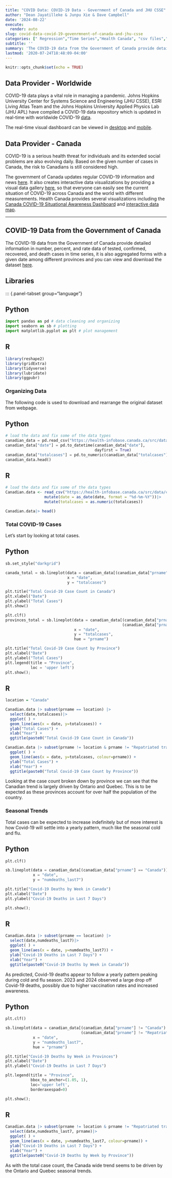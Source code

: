 ```yaml
---
title: "COVID Data: COVID-19 Data - Government of Canada and JHU CSSE"
author: "Dean Jayatilleke & Junpu Xie & Dave Campbell"
date: '2024-08-22'
execute:
  render: auto
slug: covid-data-covid-19-govenrmnent-of-canada-and-jhu-csse
categories: [" Regression","Time Series","Health Canada", "csv files","Software:Python","Software:R"]
subtitle: ''
summary: 'The COVID-19 data from the Government of Canada provide detailed information about COVID-19 data in time-series and aggregated forms.'
lastmod: '2020-07-24T18:48:09-04:00'
---
```


```r
knitr::opts_chunk$set(echo = TRUE)
```


## Data Provider - Worldwide 

COVID-19 data plays a vital role in managing a pandemic. Johns Hopkins University Center for Systems Science and Engineering (JHU CSSE), ESRI Living Atlas Team and the Johns Hopkins University Applied Physics Lab (JHU APL) have compiled a COVID-19 data repository which is updated in real-time with worldwide COVID-19 [data](https://github.com/CSSEGISandData/COVID-19).

The real-time visual dashboard can be viewed in [desktop](https://www.arcgis.com/apps/opsdashboard/index.html#/bda7594740fd40299423467b48e9ecf6) and [mobile](http://www.arcgis.com/apps/opsdashboard/index.html#/85320e2ea5424dfaaa75ae62e5c06e61).

## Data Provider - Canada

COVID-19 is a serious health threat for individuals and its extended social problems are also evolving daily. Based on the given number of cases in Canada, the risk to Canadians is still considered high. 

The government of Canada updates regular COVID-19 information and news [here](https://www.canada.ca/en/public-health/services/diseases/coronavirus-disease-covid-19.html). It also creates interactive data visualizations by providing a visual data gallery [here](https://health-infobase.canada.ca/covid-19/visual-data-gallery/), so that everyone can easily see the current situation of COVID-19 across Canada and the world with different measurements. Health Canada provides several visualizations including the [Canada COVID-19 Situational Awareness Dashboard](https://experience.arcgis.com/experience/2f1a13ca0b29422f9b34660f0b705043/?fbclid=IwAR0k_pf1jxwanqldeaZy0-1bao8njVXrz6A3-ejp72Kyh4Qcj0MrE72lgdo) and [interactive data map](https://www.canada.ca/en/public-health/services/diseases/2019-novel-coronavirus-infection.html).

***

## COVID-19 Data from the Government of Canada

The COVID-19 data from the Government of Canada provide detailed information in number, percent, and rate data of tested, confirmed, recovered, and death cases in time series, it is also aggregated forms with a given date among different provinces and you can view and download the dataset [here](https://health-infobase.canada.ca/src/data/covidLive/covid19.csv).

## Libraries

::: {.panel-tabset group="language"}

## Python
```python
import pandas as pd # data cleaning and organizing
import seaborn as sb # plotting
import matplotlib.pyplot as plt # plot management


```
## R
```r
library(reshape2)
library(gridExtra)
library(tidyverse)
library(lubridate)
library(ggpubr)
```

### Organizing Data

The following code is used to download and rearrange the original dataset from webpage.

::: {.panel-tabset group="language"}

## Python
```python
# load the data and fix some of the data types 
canadian_data = pd.read_csv("https://health-infobase.canada.ca/src/data/covidLive/covid19.csv")
canadian_data["date"] = pd.to_datetime(canadian_data["date"], 
                                       dayfirst = True)
canadian_data["totalcases"] = pd.to_numeric(canadian_data["totalcases"],errors = 'coerce')
canadian_data.head()
```

## R
```r
# load the data and fix some of the data types 
Canadian.data <- read_csv("https://health-infobase.canada.ca/src/data/covidLive/covid19.csv") |> 
                 mutate(date = as_date(date, format = "%d-%m-%Y"))|>
                 mutate(totalcases = as.numeric(totalcases))

Canadian.data|> head()
```

:::

### Total COVID-19 Cases

Let's start by looking at total cases.

::: {.panel-tabset group="language"}

## Python
```python

sb.set_style("darkgrid")

canada_total = sb.lineplot(data = canadian_data[(canadian_data["prname"] == "Canada")],
                           x = "date",
                           y = "totalcases")

plt.title("Total Covid-19 Case Count in Canada")
plt.xlabel("Date")
plt.ylabel("Total Cases")
plt.show()

plt.clf()
provinces_total = sb.lineplot(data = canadian_data[(canadian_data["prname"] != "Canada") &
                                                   (canadian_data["prname"] != "Repatriated travellers")],
                              x = "date",
                              y = "totalcases",
                              hue = "prname")

plt.title("Total Covid-19 Case Count by Province")
plt.xlabel("Date")
plt.ylabel("Total Cases")
plt.legend(title = "Province",
           loc = 'upper left')
plt.show();

```

## R
```r

location = "Canada"

Canadian.data |> subset(prname == location) |>
  select(date,totalcases)|>
  ggplot( ) +
  geom_line(aes(x = date, y=totalcases)) +
  ylab("Total Cases") +
  xlab("Year") +
  ggtitle(paste0("Total Covid-19 Case Count in Canada"))

Canadian.data |> subset(prname != location & prname != "Repatriated travellers") |>
  ggplot( ) +
  geom_line(aes(x = date, y=totalcases, colour=prname)) +
  ylab("Total Cases") +
  xlab("Year") +
  ggtitle(paste0("Total Covid-19 Case Count by Province"))

```

:::

Looking at the case count broken down by province we can see that the Canadian trend is largely driven by Ontario and Quebec. This is to be expected as these provinces account for over half the population of the country.  

### Seasonal Trends

Total cases can be expected to increase indefinitely but of more interest is how Covid-19 will settle into a yearly pattern, much like the seasonal cold and flu.

::: {.panel-tabset group="language"}

## Python
```python

plt.clf()

sb.lineplot(data = canadian_data[(canadian_data["prname"] == "Canada")],
            x = "date",
            y = "numdeaths_last7")

plt.title("Covid-19 Deaths by Week in Canada")
plt.xlabel("Date")
plt.ylabel("Covid-19 Deaths in Last 7 Days")

plt.show();

```

## R
```r

Canadian.data |> subset(prname == location) |>
  select(date,numdeaths_last7)|>
  ggplot( ) +
  geom_line(aes(x = date, y=numdeaths_last7)) +
  ylab("Covid-19 Deaths in Last 7 Days") +
  xlab("Year") +
  ggtitle(paste0("Covid-19 Deaths by Week in Canada"))

```

:::
As predicted, Covid-19 deaths appear to follow a yearly pattern peaking during cold and flu season. 2023 and 2024 observed a large drop off Covid-19 deaths, possibly due to higher vaccination rates and increased awareness. 

::: {.panel-tabset group="language"}

## Python
```python

plt.clf()

sb.lineplot(data = canadian_data[(canadian_data["prname"] != "Canada") &
                                 (canadian_data["prname"] != "Repatriated travellers")],
            x = "date",
            y = "numdeaths_last7",
            hue = "prname")

plt.title("Covid-19 Deaths by Week in Provinces")
plt.xlabel("Date")
plt.ylabel("Covid-19 Deaths in Last 7 Days")

plt.legend(title = "Province",
           bbox_to_anchor=(1.05, 1),
           loc='upper left',
           borderaxespad=0)

plt.show();

```

## R
```r

Canadian.data |> subset(prname != location & prname != "Repatriated travellers") |>
  select(date,numdeaths_last7, prname)|>
  ggplot( ) +
  geom_line(aes(x = date, y=numdeaths_last7, colour=prname)) +
  ylab("Covid-19 Deaths in Last 7 Days") +
  xlab("Year") +
  ggtitle(paste0("Covid-19 Deaths by Week by Province"))

```

:::
As with the total case count, the Canada wide trend seems to be driven by the Ontario and Quebec seasonal trends. 